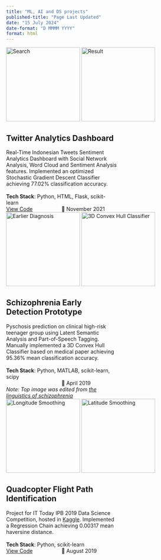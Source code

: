 ---
title: "ML, AI and DS projects"
published-title: "Page Last Updated"
date: "15 July 2024"
date-format: "D MMMM YYYY"
format: html
---

::: {layout="[25,75]"}

```{=html}
<div class="image-container">
    <img src="https://raw.githubusercontent.com/abyoso-hapsoro/twitter-analytics-project/main/appendix/search%20-%20After.png" width=200 alt="Search" title="Search"/>
    <img src="https://raw.githubusercontent.com/abyoso-hapsoro/twitter-analytics-project/main/appendix/out2%20-%20After.png" width=200 alt="Result" title="Result"/>
</div>
```

```{=html}
<div style="width:300;">
    <h2>Twitter Analytics Dashboard</h2>
    Real-Time Indonesian Tweets Sentiment Analytics Dashboard with Social Network Analysis, Word Cloud and Sentiment Analysis features. Implemented an optimized Stochastic Gradient Descent Classifier achieving 77.02% classification accuracy.<br><br>
    <b>Tech Stack</b>: Python, HTML, Flask, scikit-learn<br>
    <div style="width:150; float:left;"><i class="bi bi-github"></i> <a href="https://github.com/abyoso-hapsoro/twitter-analytics-project">View Code</a></div>
    <div style="width:150; float:right;">📅 November 2021</div>
</div>
<div style="clear: both;"></div>
```

```{=html}
<div class="image-container">
    <img src="../images/Earlier_Diagnosis.png" width=200 alt="Earlier Diagnosis" title="Earlier Diagnosis"/>
    <img src="../images/CHC.png" width=200 alt="3D Convex Hull Classifier" title="3D Convex Hull Classifier"/>
</div>
```

```{=html}
<div style="width:300;">
    <h2>Schizophrenia Early Detection Prototype</h2>
    Pyschosis prediction on clinical high-risk teenager group using Latent Semantic Analysis and Part-of-Speech Tagging. Manually implemented a 3D Convex Hull Classifier based on medical paper achieving 95.36% mean classification accuracy.<br><br>
    <b>Tech Stack</b>: Python, MATLAB, scikit-learn, scipy<br>
    <div style="width:150; float:right;">📅 April 2019</div><br>   
    <i>Note: Top image was edited from <a href="https://psycnet.apa.org/record/2015-41156-001">the linguistics of schizophrenia</a></i>
</div>
<div style="clear: both;"></div>
```

```{=html}
<div class="image-container">
    <img src="https://github.com/abyoso-hapsoro/past-works/assets/51505905/d5ebd01a-0098-46bb-b178-41da23df83d7" width=200 alt="Longitude Smoothing" title="Longitude Smoothing"/>
    <img src="https://github.com/abyoso-hapsoro/past-works/assets/51505905/a1267b11-f09a-4a62-a312-bc065bec10f4" width=200 alt="Latitude Smoothing" title="Latitude Smoothing"/>
</div>
```

```{=html}
<div style="width:300;">
    <h2>Quadcopter Flight Path Identification</h2>
    Project for IT Today IPB 2019 Data Science Competition, hosted in <a href="https://kaggle.com/competitions/ittodaydsc2019">Kaggle</a>. Implemented a Regression Chain achieving 0.00317 mean haversine distance.<br><br>
    <b>Tech Stack</b>: Python, scikit-learn<br>
    <div style="width:150; float:left;"><i class="bi bi-github"></i> <a href="https://github.com/abyoso-hapsoro/past-works/tree/main/Competition/Quadcopter%20Flight%20Path%20Identification">View Code</a></div>
    <div style="width:150; float:right;">📅 August 2019</div>
</div>
<div style="clear: both;"></div>
```

:::